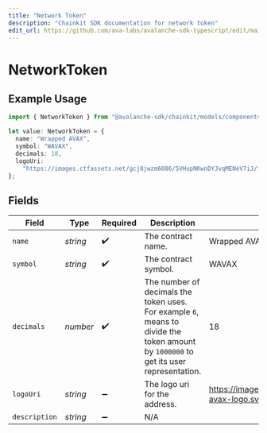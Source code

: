 ```yaml
---
title: "Network Token"
description: "Chainkit SDK documentation for network token"
edit_url: https://github.com/ava-labs/avalanche-sdk-typescript/edit/main/chainkit/docs/models/components/networktoken.md
---
```


# NetworkToken

## Example Usage

```typescript
import { NetworkToken } from "@avalanche-sdk/chainkit/models/components";

let value: NetworkToken = {
  name: "Wrapped AVAX",
  symbol: "WAVAX",
  decimals: 18,
  logoUri:
    "https://images.ctfassets.net/gcj8jwzm6086/5VHupNKwnDYJvqMENeV7iJ/fdd6326b7a82c8388e4ee9d4be7062d4/avalanche-avax-logo.svg",
};
```

## Fields

| Field                                                                                                                                 | Type                                                                                                                                  | Required                                                                                                                              | Description                                                                                                                           | Example                                                                                                                               |
| ------------------------------------------------------------------------------------------------------------------------------------- | ------------------------------------------------------------------------------------------------------------------------------------- | ------------------------------------------------------------------------------------------------------------------------------------- | ------------------------------------------------------------------------------------------------------------------------------------- | ------------------------------------------------------------------------------------------------------------------------------------- |
| `name`                                                                                                                                | *string*                                                                                                                              | :heavy_check_mark:                                                                                                                    | The contract name.                                                                                                                    | Wrapped AVAX                                                                                                                          |
| `symbol`                                                                                                                              | *string*                                                                                                                              | :heavy_check_mark:                                                                                                                    | The contract symbol.                                                                                                                  | WAVAX                                                                                                                                 |
| `decimals`                                                                                                                            | *number*                                                                                                                              | :heavy_check_mark:                                                                                                                    | The number of decimals the token uses. For example `6`, means to divide the token amount by `1000000` to get its user representation. | 18                                                                                                                                    |
| `logoUri`                                                                                                                             | *string*                                                                                                                              | :heavy_minus_sign:                                                                                                                    | The logo uri for the address.                                                                                                         | https://images.ctfassets.net/gcj8jwzm6086/5VHupNKwnDYJvqMENeV7iJ/fdd6326b7a82c8388e4ee9d4be7062d4/avalanche-avax-logo.svg             |
| `description`                                                                                                                         | *string*                                                                                                                              | :heavy_minus_sign:                                                                                                                    | N/A                                                                                                                                   |                                                                                                                                       |